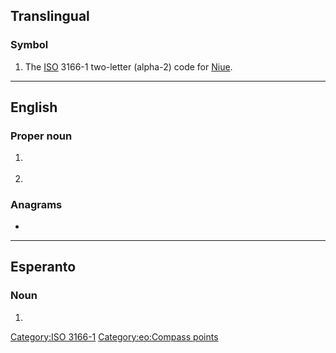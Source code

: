 {{also|Appendix:Variations of "nu"}}
==Translingual==

===Symbol===
{{head|mul|symbol}}

# The [[ISO]] 3166-1 two-letter (alpha-2) code for [[Niue]].

[[Category:ISO 3166-1]]

----

==English==

===Proper noun===
{{en-proper noun}}

# {{abbreviation of|en|Nunavut|nodot=1}} {{qual|a territory of [[Canada]]}}
#: {{coordinate terms|en|AB|BC|MB|NB|NL|NS|NT|ON|PE|QC|SK|YT}}
# {{abbreviation of|en|Nuoro|nodot=1}} {{qual|Italian city in Sardegna}}

===Anagrams===
* {{anagrams|en|a=nu|'un|-un-|U.N.|UN|Un|un|un-}}

----

==Esperanto==

===Noun===
{{head|eo|noun}}

# {{abbreviation of|eo|norduesto||northwest}}

[[Category:eo:Compass points]]